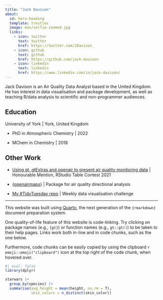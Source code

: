 ```yaml
---
title: "Jack Davison"
about:
  id: hero-heading
  template: trestles
  image: man/selfie-zoomed.jpg
  links:
    - icon: twitter
      text: twitter
      href: https://twitter.com/JDavison_
    - icon: github
      text: github
      href: https://github.com/jack-davison
    - icon: linkedin
      text: linkedin
      href: https://www.linkedin.com/in/jack-davison/
---
```


:::{#hero-heading}

Jack Davison is an Air Quality Data Analyst based in the United Kingdom. He has interest in data visualisation and package development, as well as teaching R/data analysis to scientific and non-programmer audiences.

## Education

University of York | York, United Kingdom

-  PhD in Atmospheric Chemistry | 2022

-  MChem in Chemistry | 2018

## Other Work

-  [Using gt, gtExtras and openair to present air quality monitoring data](https://jack-davison.quarto.pub/gt-openair/) | Honourable Mention, RStudio Table Contest 2021

-  [{openairmaps}](https://github.com/davidcarslaw/openairmaps) | Package for air quality directional analysis

-  [My #TidyTuesday repo](https://github.com/jack-davison/TidyTuesday) | Weekly data visualisation challenge

:::

<hr>

This website was built using [Quarto](https://quarto.org/), the next generation of the `{rmarkdown}` document preparation system.

One quality-of-life feature of this website is code-linking. Try clicking on package names (e.g., `{gt}`) or function names (e.g., `gt::gt()`) to be taken to their help pages. Links work both in-line and in code chunks, such as the one below.

Furthermore, code chunks can be easily copied by using the clipboard `r emoji::emoji("clipboard")` icon at the top right of the code chunk, when hovered over.

```r
#| eval: false
library(dplyr)

starwars |> 
  group_by(species) |> 
  summarise(avg_height = mean(height, na.rm = T),
            skin_colors = n_distinct(skin_color))
```

